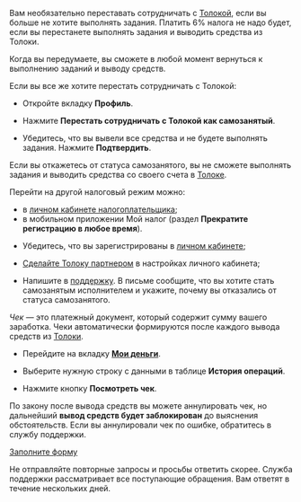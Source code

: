 <Cut title="Перестать сотрудничать с Толокой как самозанятый">

Вам необязательно переставать сотрудничать с [Толокой](http://toloka.yandex.ru/), если вы больше не хотите выполнять задания. Платить 6% налога не надо будет, если вы перестанете выполнять задания и выводить средства из Толоки.

Когда вы передумаете, вы сможете в любой момент вернуться к выполнению заданий и выводу средств.

Если вы все же хотите перестать сотрудничать с Толокой:

* Откройте вкладку **Профиль**.

* Нажмите **Перестать сотрудничать с Толокой как самозанятый**.

* Убедитесь, что вы вывели все средства и не будете выполнять задания. Нажмите **Подтвердить**.

</Cut>

<Cut title="Отказаться от статуса самозанятого">

<Note mode="restriction" title="Внимание">

Если вы откажетесь от статуса самозанятого, вы не сможете выполнять задания и выводить средства со своего счета в [Толоке](http://toloka.yandex.ru/).

</Note>

Перейти на другой налоговый режим можно:

- в [личном кабинете налогоплательщика](https://lknpd.nalog.ru/auth/login);
- в мобильном приложении Мой налог (раздел **Прекратите регистрацию в любое время**).

</Cut>

<Cut title="Вернуть статус самозанятого">

* Убедитесь, что вы зарегистрированы в [личном кабинете](https://lknpd.nalog.ru/auth/login);

* [Сделайте Толоку партнером](../self-employed/accept-status#accept-status/section_f3t_j4p_bmb) в настройках личного кабинета;

* Напишите в [поддержку](../troubleshooting/troubleshooting). В письме сообщите, что вы хотите стать самозанятым исполнителем и укажите, почему вы отказались от статуса самозанятого.

</Cut>

<Cut title="Чеки: посмотреть, аннулировать или восстановить">

_Чек_ — это платежный документ, который содержит сумму вашего заработка. Чеки автоматически формируются после каждого вывода средств из [Толоки](http://toloka.yandex.ru/).

* Перейдите на вкладку [**Мои деньги**](https://toloka.yandex.ru/profile/money).

* Выберите нужную строку с данными в таблице **История операций**.

* Нажмите кнопку **Посмотреть чек**.

<Note mode="restriction" title="Внимание">

По закону после вывода средств вы можете аннулировать чек, но дальнейший **вывод средств будет заблокирован** до выяснения обстоятельств. Если вы аннулировали чек по ошибке, обратитесь в службу поддержки.

</Note>

</Cut>

<Cut title="Другое">

[Заполните форму](../troubleshooting/support)

<Note mode="note" title="Примечание">

Не отправляйте повторные запросы и просьбы ответить скорее. Служба поддержки рассматривает все поступающие обращения. Вам ответят в течение нескольких дней.

</Note>

</Cut>
